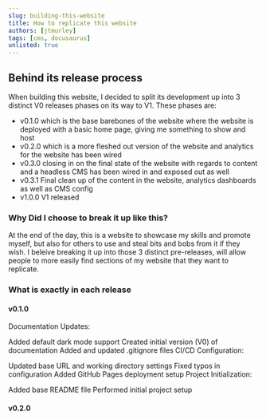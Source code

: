 ```yaml
---
slug: building-this-website
title: How to replicate this website
authors: [jtmurley]
tags: [cms, docusaurus]
unlisted: true
---
```


## Behind its release process

When building this website, I decided to split its development up into 3 distinct V0 releases phases on its way to V1. These phases are:

- v0.1.0 which is the base barebones of the website where the website is deployed with a basic home page, giving me something to show and host
- v0.2.0 which is a more fleshed out version of the website and analytics for the website has been wired 
- v0.3.0 closing in on the final state of the website with regards to content and a headless CMS has been wired in and exposed out as well
- v0.3.1 Final clean up of the content in the website, analytics dashboards as well as CMS config
- v1.0.0 V1 released

### Why Did I choose to break it up like this?

At the end of the day, this is a website to showcase my skills and promote myself, but also for others to use and steal bits and bobs from it if they wish. I beleive breaking it up
into those 3 distinct pre-releases, will allow people to more easily find sections of my website that they want to replicate.

### What is exactly in each release

#### v0.1.0

Documentation Updates:

Added default dark mode support
Created initial version (V0) of documentation
Added and updated .gitignore files
CI/CD Configuration:

Updated base URL and working directory settings
Fixed typos in configuration
Added GitHub Pages deployment setup
Project Initialization:

Added base README file
Performed initial project setup

#### v0.2.0
